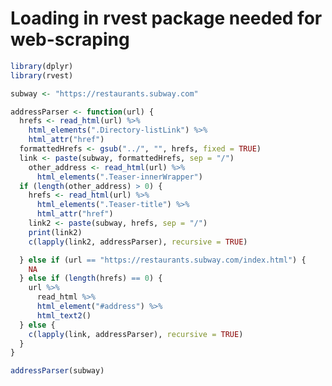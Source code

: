 # Loading in rvest package needed for web-scraping

```r
library(dplyr)
library(rvest)
```

```r
subway <- "https://restaurants.subway.com" 
```

```r
addressParser <- function(url) {                                
  hrefs <- read_html(url) %>%                                                   
    html_elements(".Directory-listLink") %>%     
    html_attr("href") 
  formattedHrefs <- gsub("../", "", hrefs, fixed = TRUE) 
  link <- paste(subway, formattedHrefs, sep = "/") 
    other_address <- read_html(url) %>% 
      html_elements(".Teaser-innerWrapper") 
  if (length(other_address) > 0) {
    hrefs <- read_html(url) %>%                                                   
      html_elements(".Teaser-title") %>%
      html_attr("href")
    link2 <- paste(subway, hrefs, sep = "/")
    print(link2)
    c(lapply(link2, addressParser), recursive = TRUE) 

  } else if (url == "https://restaurants.subway.com/index.html") { 
    NA 
  } else if (length(hrefs) == 0) { 
    url %>%
      read_html %>% 
      html_element("#address") %>% 
      html_text2() 
  } else { 
    c(lapply(link, addressParser), recursive = TRUE)    
  }
}
```

```r
addressParser(subway)
```
